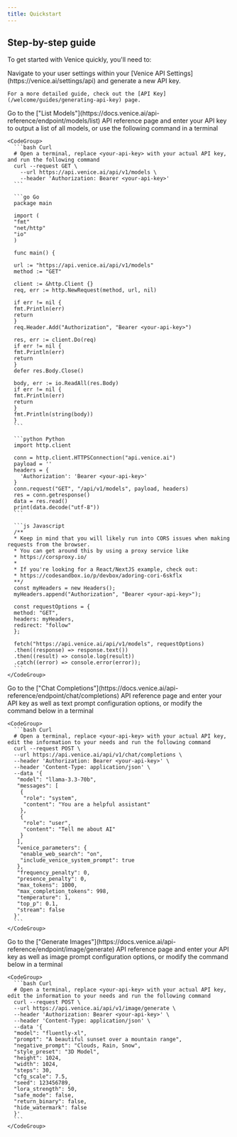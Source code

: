 ```yaml
---
title: Quickstart
---
```


## Step-by-step guide

To get started with Venice quickly, you'll need to:

<Steps>
  <Step title="Generate an API Key">
    Navigate to your user settings within your [Venice API Settings](https://venice.ai/settings/api) and generate a new API key.

    For a more detailed guide, check out the [API Key](/welcome/guides/generating-api-key) page.
  </Step>

  <Step title="Choose a model">
    Go to the ["List Models"](https://docs.venice.ai/api-reference/endpoint/models/list) API reference page and enter your API key to output a list of all models, or use the following command in a terminal

    <CodeGroup>
      ```bash Curl
      # Open a terminal, replace <your-api-key> with your actual API key, and run the following command
      curl --request GET \
        --url https://api.venice.ai/api/v1/models \
        --header 'Authorization: Bearer <your-api-key>'
      ```

      ```go Go
      package main

      import (
      "fmt"
      "net/http"
      "io"
      )

      func main() {

      url := "https://api.venice.ai/api/v1/models"
      method := "GET"

      client := &http.Client {}
      req, err := http.NewRequest(method, url, nil)

      if err != nil {
      fmt.Println(err)
      return
      }
      req.Header.Add("Authorization", "Bearer <your-api-key>")

      res, err := client.Do(req)
      if err != nil {
      fmt.Println(err)
      return
      }
      defer res.Body.Close()

      body, err := io.ReadAll(res.Body)
      if err != nil {
      fmt.Println(err)
      return
      }
      fmt.Println(string(body))
      }
      ```

      ```python Python
      import http.client

      conn = http.client.HTTPSConnection("api.venice.ai")
      payload = ''
      headers = {
        'Authorization': 'Bearer <your-api-key>'
      }
      conn.request("GET", "/api/v1/models", payload, headers)
      res = conn.getresponse()
      data = res.read()
      print(data.decode("utf-8"))
      ```

      ```js Javascript
      /**
      * Keep in mind that you will likely run into CORS issues when making requests from the browser.
      * You can get around this by using a proxy service like 
      * https://corsproxy.io/
      *
      * If you're looking for a React/NextJS example, check out: 
      * https://codesandbox.io/p/devbox/adoring-cori-6skflx
      **/
      const myHeaders = new Headers();
      myHeaders.append("Authorization", "Bearer <your-api-key>");

      const requestOptions = {
      method: "GET",
      headers: myHeaders,
      redirect: "follow"
      };

      fetch("https://api.venice.ai/api/v1/models", requestOptions)
      .then((response) => response.text())
      .then((result) => console.log(result))
      .catch((error) => console.error(error));
      ```
    </CodeGroup>
  </Step>

  <Step title="Text Prompt">
    Go to the ["Chat Completions"](https://docs.venice.ai/api-reference/endpoint/chat/completions) API reference page and enter your API key as well as text prompt configuration options, or modify the command below in a terminal

    <CodeGroup>
      ```bash Curl
      # Open a terminal, replace <your-api-key> with your actual API key, edit the information to your needs and run the following command
      curl --request POST \
      --url https://api.venice.ai/api/v1/chat/completions \
      --header 'Authorization: Bearer <your-api-key>' \
      --header 'Content-Type: application/json' \
      --data '{
       "model": "llama-3.3-70b",
       "messages": [
        {
         "role": "system",
         "content": "You are a helpful assistant"
        },
        {
         "role": "user",
         "content": "Tell me about AI"
        }
       ],
       "venice_parameters": {
        "enable_web_search": "on",
        "include_venice_system_prompt": true
       },
       "frequency_penalty": 0,
       "presence_penalty": 0,
       "max_tokens": 1000,
       "max_completion_tokens": 998,
       "temperature": 1,
       "top_p": 0.1,
       "stream": false
      }'
      ```
    </CodeGroup>
  </Step>

  <Step title="Image Generation">
    Go to the ["Generate Images"](https://docs.venice.ai/api-reference/endpoint/image/generate) API reference page and enter your API key as well as image prompt configuration options, or modify the command below in a terminal

    <CodeGroup>
      ```bash Curl
      # Open a terminal, replace <your-api-key> with your actual API key, edit the information to your needs and run the following command
      curl --request POST \
      --url https://api.venice.ai/api/v1/image/generate \
      --header 'Authorization: Bearer <your-api-key>' \
      --header 'Content-Type: application/json' \
      --data '{
      "model": "fluently-xl",
      "prompt": "A beautiful sunset over a mountain range",
      "negative_prompt": "Clouds, Rain, Snow",
      "style_preset": "3D Model",
      "height": 1024,
      "width": 1024,
      "steps": 30,
      "cfg_scale": 7.5,
      "seed": 123456789,
      "lora_strength": 50,
      "safe_mode": false,
      "return_binary": false,
      "hide_watermark": false
      }'
      ```
    </CodeGroup>
  </Step>
</Steps>

<Resources />